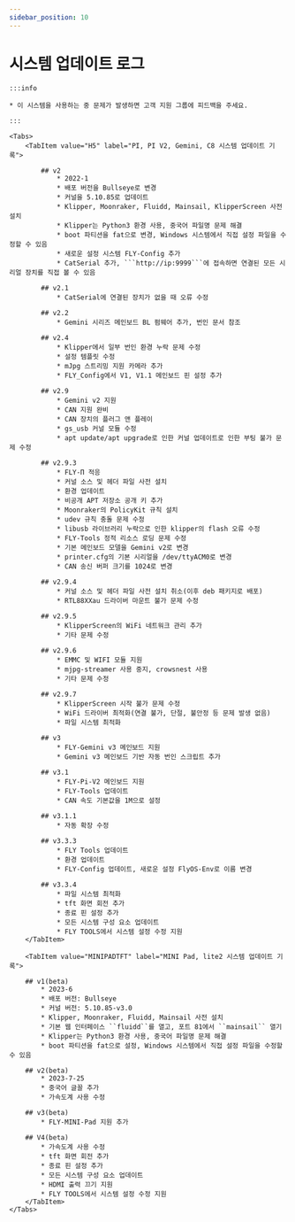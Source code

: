 ```yaml
---
sidebar_position: 10
---
```


# 시스템 업데이트 로그

    :::info

    * 이 시스템을 사용하는 중 문제가 발생하면 고객 지원 그룹에 피드백을 주세요.
    
    :::

    <Tabs>
        <TabItem value="H5" label="PI, PI V2, Gemini, C8 시스템 업데이트 기록">

            ## v2
                * 2022-1
                * 배포 버전을 Bullseye로 변경
                * 커널을 5.10.85로 업데이트
                * Klipper, Moonraker, Fluidd, Mainsail, KlipperScreen 사전 설치
                * Klipper는 Python3 환경 사용, 중국어 파일명 문제 해결
                * boot 파티션을 fat으로 변경, Windows 시스템에서 직접 설정 파일을 수정할 수 있음
                * 새로운 설정 시스템 FLY-Config 추가
                * CatSerial 추가, ```http://ip:9999```에 접속하면 연결된 모든 시리얼 장치를 직접 볼 수 있음

            ## v2.1
                * CatSerial에 연결된 장치가 없을 때 오류 수정

            ## v2.2
                * Gemini 시리즈 메인보드 BL 펌웨어 추가, 번인 문서 참조

            ## v2.4
                * Klipper에서 일부 번인 환경 누락 문제 수정
                * 설정 템플릿 수정
                * mJpg 스트리밍 지원 카메라 추가
                * FLY_Config에서 V1, V1.1 메인보드 핀 설정 추가

            ## v2.9
                * Gemini v2 지원
                * CAN 지원 완비
                * CAN 장치의 플러그 앤 플레이
                * gs_usb 커널 모듈 수정
                * apt update/apt upgrade로 인한 커널 업데이트로 인한 부팅 불가 문제 수정

            ## v2.9.3
                * FLY-Π 적응
                * 커널 소스 및 헤더 파일 사전 설치
                * 환경 업데이트
                * 비공개 APT 저장소 공개 키 추가
                * Moonraker의 PolicyKit 규칙 설치
                * udev 규칙 충돌 문제 수정
                * libusb 라이브러리 누락으로 인한 klipper의 flash 오류 수정
                * FLY-Tools 정적 리소스 로딩 문제 수정
                * 기본 메인보드 모델을 Gemini v2로 변경
                * printer.cfg의 기본 시리얼을 /dev/ttyACM0로 변경
                * CAN 송신 버퍼 크기를 1024로 변경

            ## v2.9.4
                * 커널 소스 및 헤더 파일 사전 설치 취소(이후 deb 패키지로 배포)
                * RTL88XXau 드라이버 마운트 불가 문제 수정

            ## v2.9.5
                * KlipperScreen의 WiFi 네트워크 관리 추가
                * 기타 문제 수정

            ## v2.9.6
                * EMMC 및 WIFI 모듈 지원
                * mjpg-streamer 사용 중지, crowsnest 사용
                * 기타 문제 수정

            ## v2.9.7
                * KlipperScreen 시작 불가 문제 수정
                * WiFi 드라이버 최적화(연결 불가, 단절, 불안정 등 문제 발생 없음)
                * 파일 시스템 최적화

            ## v3
                * FLY-Gemini v3 메인보드 지원
                * Gemini v3 메인보드 기반 자동 번인 스크립트 추가

            ## v3.1
                * FLY-Pi-V2 메인보드 지원
                * FLY-Tools 업데이트
                * CAN 속도 기본값을 1M으로 설정

            ## v3.1.1
                * 자동 확장 수정

            ## v3.3.3
                * FLY Tools 업데이트
                * 환경 업데이트
                * FLY-Config 업데이트, 새로운 설정 FlyOS-Env로 이름 변경

            ## v3.3.4
                * 파일 시스템 최적화
                * tft 화면 회전 추가
                * 종료 핀 설정 추가
                * 모든 시스템 구성 요소 업데이트
                * FLY TOOLS에서 시스템 설정 수정 지원
        </TabItem>

        <TabItem value="MINIPADTFT" label="MINI Pad, lite2 시스템 업데이트 기록">

        ## v1(beta)
            * 2023-6
            * 배포 버전: Bullseye
            * 커널 버전: 5.10.85-v3.0
            * Klipper, Moonraker, Fluidd, Mainsail 사전 설치
            * 기본 웹 인터페이스 ``fluidd``를 열고, 포트 81에서 ``mainsail`` 열기
            * Klipper는 Python3 환경 사용, 중국어 파일명 문제 해결
            * boot 파티션을 fat으로 설정, Windows 시스템에서 직접 설정 파일을 수정할 수 있음

        ## v2(beta)
            * 2023-7-25
            * 중국어 글꼴 추가
            * 가속도계 사용 수정

        ## v3(beta)
            * FLY-MINI-Pad 지원 추가

        ## V4(beta)
            * 가속도계 사용 수정
            * tft 화면 회전 추가
            * 종료 핀 설정 추가
            * 모든 시스템 구성 요소 업데이트
            * HDMI 출력 끄기 지원
            * FLY TOOLS에서 시스템 설정 수정 지원
        </TabItem>
    </Tabs>